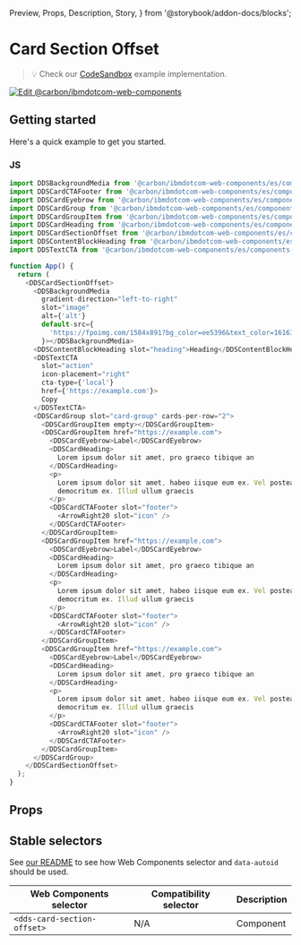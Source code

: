   Preview,
  Props,
  Description,
  Story,
} from '@storybook/addon-docs/blocks';

# Card Section Offset

> 💡 Check our
> [CodeSandbox](https://githubbox.com/carbon-design-system/carbon-for-ibm-dotcom/tree/v1/packages/web-components/examples/codesandbox/components-react/card-section-offset)
> example implementation.

[![Edit @carbon/ibmdotcom-web-components](https://codesandbox.io/static/img/play-codesandbox.svg)](https://githubbox.com/carbon-design-system/carbon-for-ibm-dotcom/tree/v1/packages/web-components/examples/codesandbox/components-react/card-section-offset)

## Getting started

Here's a quick example to get you started.

### JS

```javascript
import DDSBackgroundMedia from '@carbon/ibmdotcom-web-components/es/components-react/background-media/background-media';
import DDSCardCTAFooter from '@carbon/ibmdotcom-web-components/es/components-react/cta/card-cta-footer';
import DDSCardEyebrow from '@carbon/ibmdotcom-web-components/es/components-react/card/card-eyebrow';
import DDSCardGroup from '@carbon/ibmdotcom-web-components/es/components-react/card-group/card-group';
import DDSCardGroupItem from '@carbon/ibmdotcom-web-components/es/components-react/card-group/card-group-item';
import DDSCardHeading from '@carbon/ibmdotcom-web-components/es/components-react/card/card-heading';
import DDSCardSectionOffset from '@carbon/ibmdotcom-web-components/es/components-react/card-section-offset/card-section-offset';
import DDSContentBlockHeading from '@carbon/ibmdotcom-web-components/es/components-react/content-block/content-block-heading';
import DDSTextCTA from '@carbon/ibmdotcom-web-components/es/components-react/cta/text-cta';

function App() {
  return (
    <DDSCardSectionOffset>
      <DDSBackgroundMedia
        gradient-direction="left-to-right"
        slot="image"
        alt={'alt'}
        default-src={
          'https://fpoimg.com/1584x891?bg_color=ee5396&text_color=161616'
        }></DDSBackgroundMedia>
      <DDSContentBlockHeading slot="heading">Heading</DDSContentBlockHeading>
      <DDSTextCTA
        slot="action"
        icon-placement="right"
        cta-type={'local'}
        href={'https://example.com'}>
        Copy
      </DDSTextCTA>
      <DDSCardGroup slot="card-group" cards-per-row="2">
        <DDSCardGroupItem empty></DDSCardGroupItem>
        <DDSCardGroupItem href="https://example.com">
          <DDSCardEyebrow>Label</DDSCardEyebrow>
          <DDSCardHeading>
            Lorem ipsum dolor sit amet, pro graeco tibique an
          </DDSCardHeading>
          <p>
            Lorem ipsum dolor sit amet, habeo iisque eum ex. Vel postea singulis
            democritum ex. Illud ullum graecis
          </p>
          <DDSCardCTAFooter slot="footer">
            <ArrowRight20 slot="icon" />
          </DDSCardCTAFooter>
        </DDSCardGroupItem>
        <DDSCardGroupItem href="https://example.com">
          <DDSCardEyebrow>Label</DDSCardEyebrow>
          <DDSCardHeading>
            Lorem ipsum dolor sit amet, pro graeco tibique an
          </DDSCardHeading>
          <p>
            Lorem ipsum dolor sit amet, habeo iisque eum ex. Vel postea singulis
            democritum ex. Illud ullum graecis
          </p>
          <DDSCardCTAFooter slot="footer">
            <ArrowRight20 slot="icon" />
          </DDSCardCTAFooter>
        </DDSCardGroupItem>
        <DDSCardGroupItem href="https://example.com">
          <DDSCardEyebrow>Label</DDSCardEyebrow>
          <DDSCardHeading>
            Lorem ipsum dolor sit amet, pro graeco tibique an
          </DDSCardHeading>
          <p>
            Lorem ipsum dolor sit amet, habeo iisque eum ex. Vel postea singulis
            democritum ex. Illud ullum graecis
          </p>
          <DDSCardCTAFooter slot="footer">
            <ArrowRight20 slot="icon" />
          </DDSCardCTAFooter>
        </DDSCardGroupItem>
      </DDSCardGroup>
    </DDSCardSectionOffset>
  );
}
```

## Props

<Props of={PropTypesRef} />

## Stable selectors

See
[our README](https://github.com/carbon-design-system/carbon-for-ibm-dotcom/tree/v1/packages/web-components#stable-selectors-for-analytics-and-integratione2e-testing-in-web-components)
to see how Web Components selector and `data-autoid` should be used.

| Web Components selector     | Compatibility selector | Description |
| --------------------------- | ---------------------- | ----------- |
| `<dds-card-section-offset>` | N/A                    | Component   |

<Description markdown={contributing} />
